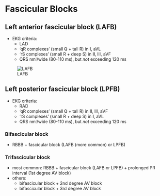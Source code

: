 # Fascicular Blocks

## Left anterior fascicular block (LAFB)

- EKG criteria:
    -   LAD
    -   'qR complexes' (small Q + tall R) in I, aVL
    -   'rS complexes' (small R + deep S) in II, III, aVF
    -   QRS nml/wide (80-110 ms), but *not* exceeding 120 ms

![LAFB](https://litfl.com/wp-content/uploads/2018/08/Left-Anterior-Fascicular-Block-LAFB-qR-rS-complexes.png)

## Left posterior fascicular block (LPFB)

- EKG criteria:
    - RAD
    - 'qR complexes' (small Q + tall R) in II, III, aVF
    - 'rS complexes' (small R + deep S) in I, aVL
    - QRS nml/wide (80-110 ms), but *not* exceeding 120 ms

### Bifascicular block

- RBBB + fascicular block (LAFB (more common) or LPFB)

### Trifascicular block

- most common: RBBB + fascicular block (LAFB or LPFB) + prolonged PR interval (1st degree AV block)
- others:
    - bifascicular block + 2nd degree AV block
    - bifascicular block + 3rd degree AV block
